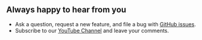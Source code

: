 ## Always happy to hear from you

- Ask a question, request a new feature, and file a bug with [GitHub issues](https://github.com/volkovlabs/business-intelligence/issues).
- Subscribe to our [YouTube Channel](https://youtube.com/@volkovlabs) and leave your comments.
